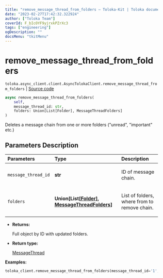 ```yaml
---
title: "remove_message_thread_from_folders — Toloka-Kit | Toloka documentation"
date: "2023-02-27T17:42:32.322924"
author: ["Toloka Team"]
coverId: F_bIcOYF9yjrxkPZrXc3
tags: ["engineering"]
ogDescription: ""
docsMenu: "tkitMenu"
---
```


# remove_message_thread_from_folders
`toloka.async_client.client.AsyncTolokaClient.remove_message_thread_from_folders` | [Source code](https://github.com/Toloka/toloka-kit/blob/v1.1.4/src/async_client/client.py#L0)

```python
async remove_message_thread_from_folders(
    self,
    message_thread_id: str,
    folders: Union[List[Folder], MessageThreadFolders]
)
```

Deletes a message chain from one or more folders ("unread", "important" etc.)

## Parameters Description

| Parameters | Type | Description |
| :----------| :----| :-----------|
`message_thread_id`|**str**|<p>ID of message chain.</p>
`folders`|**Union\[List\[[Folder](/docs/toloka-kit/reference/toloka.client.message_thread.Folder)\], [MessageThreadFolders](/docs/toloka-kit/reference/toloka.client.message_thread.MessageThreadFolders)\]**|<p>List of folders, where from to remove chain.</p>

* **Returns:**

  Full object by ID with updated folders.

* **Return type:**

  [MessageThread](/docs/toloka-kit/reference/toloka.client.message_thread.MessageThread)

**Examples:**

```python
toloka_client.remove_message_thread_from_folders(message_thread_id='1', folders=['IMPORTANT'])
```